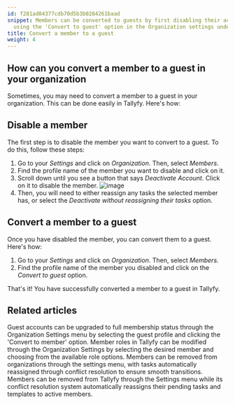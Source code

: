 ```yaml
---
id: f281ad04377cdb70d5b3b0284261baad
snippet: Members can be converted to guests by first disabling their account and then
  using the 'Convert to guest' option in the Organization settings under Members.
title: Convert a member to a guest
weight: 4
---
```


## How can you convert a member to a guest in your organization

Sometimes, you may need to convert a member to a guest in your organization. This can be done easily in Tallyfy. Here's how:

## Disable a member

The first step is to disable the member you want to convert to a guest. To do this, follow these steps:

1. Go to your _Settings_ and click on _Organization_. Then, select _Members_.
2. Find the profile name of the member you want to disable and click on it.
3. Scroll down until you see a button that says _Deactivate Account_. Click on it to disable the member.
![image](https://screenshots.tallyfy.com/tallyfy%2Fpro%2Fdesktop-light-remove-member1.png)
4. Then, you will need to either reassign any tasks the selected member has, or select the _Deactivate without reassigning their tasks_ option.

## Convert a member to a guest

Once you have disabled the member, you can convert them to a guest. Here's how:

1. Go to your _Settings_ and click on _Organization_. Then, select _Members_.
2. Find the profile name of the member you disabled and click on the _Convert to guest_ option.

That's it! You have successfully converted a member to a guest in Tallyfy.


## Related articles
<CardGrid>
<LinkTitleCard header="<b>Guests > Convert a guest into a member</b>" href="/products/pro/documenting/guests/convert_guest_into_member/" > Guest accounts can be upgraded to full membership status through the Organization Settings menu by selecting the guest profile and clicking the 'Convert to member' option. </LinkTitleCard>
<LinkTitleCard header="<b>Members > Change the role of a member</b>" href="/products/pro/documenting/members/how-can-i-change-a-members-role-in-tallyfy/" > Member roles in Tallyfy can be modified through the Organization Settings by selecting the desired member and choosing from the available role options. </LinkTitleCard>
<LinkTitleCard header="<b>Members > Remove a member</b>" href="/products/pro/documenting/members/how-can-i-remove-a-member-from-my-tallyfy-organization/" > Members can be removed from organizations through the settings menu, with tasks automatically reassigned through conflict resolution to ensure smooth transitions. </LinkTitleCard>
<LinkTitleCard header="<b>Org Settings > Remove a Member</b>" href="/products/pro/settings/org-settings/how-can-i-remove-a-member-from-my-tallyfy-organization/" > Members can be removed from Tallyfy through the Settings menu while its conflict resolution system automatically reassigns their pending tasks and templates to active members. </LinkTitleCard>
</CardGrid>